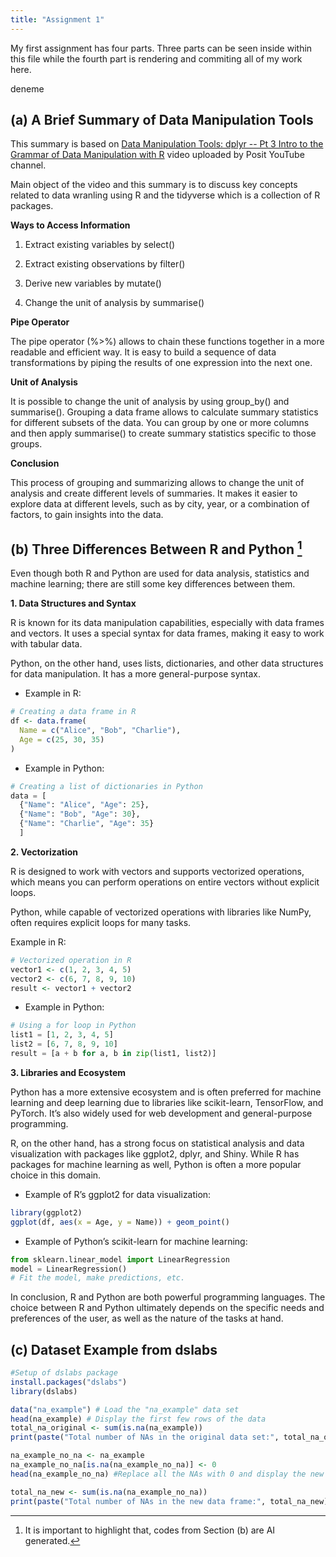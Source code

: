 ```yaml
---
title: "Assignment 1"
---
```


My first assignment has four parts. Three parts can be seen inside within this file while the fourth part is rendering and commiting all of my work here.

deneme

## (a) A Brief Summary of Data Manipulation Tools

This summary is based on [Data Manipulation Tools: dplyr \-- Pt 3 Intro to the Grammar of Data Manipulation with R](https://youtu.be/Zc_ufg4uW4U?si=Zk4uhd1-gZ89YCB- "YouTube") video uploaded by Posit YouTube channel.

Main object of the video and this summary is to discuss key concepts related to data wranling using R and the tidyverse which is a collection of R packages.

**Ways to Access Information**

1.  Extract existing variables by select()

2.  Extract existing observations by filter()

3.  Derive new variables by mutate()

4.  Change the unit of analysis by summarise()

**Pipe Operator**

The pipe operator (%\>%) allows to chain these functions together in a more readable and efficient way. It is easy to build a sequence of data transformations by piping the results of one expression into the next one.

**Unit of Analysis**

It is possible to change the unit of analysis by using group_by() and summarise(). Grouping a data frame allows to calculate summary statistics for different subsets of the data. You can group by one or more columns and then apply summarise() to create summary statistics specific to those groups.

**Conclusion**

This process of grouping and summarizing allows to change the unit of analysis and create different levels of summaries. It makes it easier to explore data at different levels, such as by city, year, or a combination of factors, to gain insights into the data.

## (b) Three Differences Between R and Python [^1]

[^1]: It is important to highlight that, codes from Section (b) are AI generated.

Even though both R and Python are used for data analysis, statistics and machine learning; there are still some key differences between them.

**1. Data Structures and Syntax**

R is known for its data manipulation capabilities, especially with data frames and vectors. It uses a special syntax for data frames, making it easy to work with tabular data.

Python, on the other hand, uses lists, dictionaries, and other data structures for data manipulation. It has a more general-purpose syntax.

-   Example in R:

``` r
# Creating a data frame in R
df <- data.frame(
  Name = c("Alice", "Bob", "Charlie"),
  Age = c(25, 30, 35)
)
```

-   Example in Python:

``` python
# Creating a list of dictionaries in Python
data = [
  {"Name": "Alice", "Age": 25},
  {"Name": "Bob", "Age": 30},
  {"Name": "Charlie", "Age": 35}
  ]
```

**2. Vectorization**

R is designed to work with vectors and supports vectorized operations, which means you can perform operations on entire vectors without explicit loops.

Python, while capable of vectorized operations with libraries like NumPy, often requires explicit loops for many tasks.

Example in R:

``` r
# Vectorized operation in R
vector1 <- c(1, 2, 3, 4, 5)
vector2 <- c(6, 7, 8, 9, 10)
result <- vector1 + vector2
```

-   Example in Python:

``` python
# Using a for loop in Python
list1 = [1, 2, 3, 4, 5]
list2 = [6, 7, 8, 9, 10]
result = [a + b for a, b in zip(list1, list2)]
```

**3. Libraries and Ecosystem**

Python has a more extensive ecosystem and is often preferred for machine learning and deep learning due to libraries like scikit-learn, TensorFlow, and PyTorch. It's also widely used for web development and general-purpose programming.

R, on the other hand, has a strong focus on statistical analysis and data visualization with packages like ggplot2, dplyr, and Shiny. While R has packages for machine learning as well, Python is often a more popular choice in this domain.

-   Example of R's ggplot2 for data visualization:

``` r
library(ggplot2)
ggplot(df, aes(x = Age, y = Name)) + geom_point()
```

-   Example of Python's scikit-learn for machine learning:

``` python
from sklearn.linear_model import LinearRegression
model = LinearRegression()
# Fit the model, make predictions, etc.
```

In conclusion, R and Python are both powerful programming languages. The choice between R and Python ultimately depends on the specific needs and preferences of the user, as well as the nature of the tasks at hand.

## (c) Dataset Example from dslabs

``` r
#Setup of dslabs package
install.packages("dslabs") 
library(dslabs) 
```

``` r
data("na_example") # Load the "na_example" data set
head(na_example) # Display the first few rows of the data
total_na_original <- sum(is.na(na_example))
print(paste("Total number of NAs in the original data set:", total_na_original))
```

``` r
na_example_no_na <- na_example
na_example_no_na[is.na(na_example_no_na)] <- 0
head(na_example_no_na) #Replace all the NAs with 0 and display the new data frame
```

``` r
total_na_new <- sum(is.na(na_example_no_na))
print(paste("Total number of NAs in the new data frame:", total_na_new))
```
